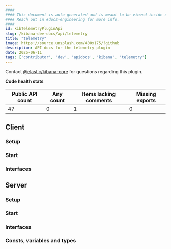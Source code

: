 ```yaml
---
####
#### This document is auto-generated and is meant to be viewed inside our experimental, new docs system.
#### Reach out in #docs-engineering for more info.
####
id: kibTelemetryPluginApi
slug: /kibana-dev-docs/api/telemetry
title: "telemetry"
image: https://source.unsplash.com/400x175/?github
description: API docs for the telemetry plugin
date: 2025-06-11
tags: ['contributor', 'dev', 'apidocs', 'kibana', 'telemetry']
---
```




Contact [@elastic/kibana-core](https://github.com/orgs/elastic/teams/kibana-core) for questions regarding this plugin.

**Code health stats**

| Public API count  | Any count | Items lacking comments | Missing exports |
|-------------------|-----------|------------------------|-----------------|
| 47 | 0 | 1 | 0 |

## Client

### Setup
<DocDefinitionList data={[telemetryObj.client.setup]}/>

### Start
<DocDefinitionList data={[telemetryObj.client.start]}/>

### Interfaces
<DocDefinitionList data={telemetryObj.client.interfaces}/>

## Server

### Setup
<DocDefinitionList data={[telemetryObj.server.setup]}/>

### Start
<DocDefinitionList data={[telemetryObj.server.start]}/>

### Interfaces
<DocDefinitionList data={telemetryObj.server.interfaces}/>

### Consts, variables and types
<DocDefinitionList data={telemetryObj.server.misc}/>

